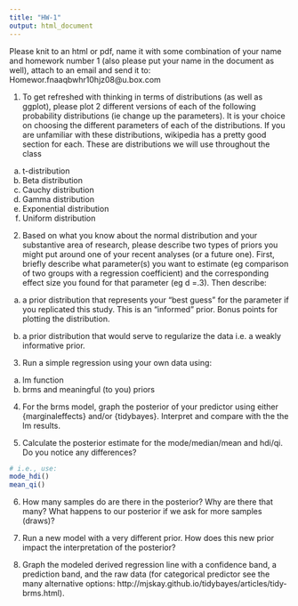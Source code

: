 ```yaml
---
title: "HW-1"
output: html_document
---
```



Please knit to an html or pdf, name it with some combination of your name and homework number 1 (also please put your name in the document as well), attach to an email and send it to: Homewor.fnaaqbwhr10hjz08@u.box.com


1. To get refreshed with thinking in terms of distributions (as well as ggplot), please plot 2 different versions of each of the following probability distributions (ie change up the parameters). It is your choice on choosing the different parameters of each of the distributions. If you are unfamiliar with these distributions, wikipedia has a pretty good section for each. These are distributions we will use throughout the class

a) t-distribution
b) Beta distribution
c) Cauchy distribution
d) Gamma distribution
e) Exponential distribution
f) Uniform distribution


2. Based on what you know about the normal distribution and your substantive area of research, please describe two types of priors you might put around one of your recent analyses (or a future one). First, briefly describe what parameter(s) you want to estimate (eg comparison of two groups with a regression coefficient) and the corresponding effect size you found for that parameter (eg d =.3). Then describe:

a) a prior distribution that represents your "best guess" for the parameter if you replicated this study. This is an "informed" prior. Bonus points for plotting the distribution. 

b) a prior distribution that would serve to regularize the data i.e. a weakly informative prior. 
 

3. Run a simple regression using your own data using: 
  a. lm function
  b. brms and meaningful (to you) priors

4. For the brms model, graph the posterior of your predictor using either {marginaleffects} and/or {tidybayes}. Interpret and compare with the the lm results. 

5. Calculate the posterior estimate for the mode/median/mean and hdi/qi. Do you notice any differences?  
```r
# i.e., use: 
mode_hdi()
mean_qi()
```

6. How many samples do are there in the posterior? Why are there that many? What happens to our posterior if we ask for more samples (draws)? 

7. Run a new model with a very different prior. How does this new prior impact the interpretation of the posterior? 

8. Graph the modeled derived regression line with a confidence band, a prediction band, and the raw data (for categorical predictor see the many alternative options: http://mjskay.github.io/tidybayes/articles/tidy-brms.html).    

